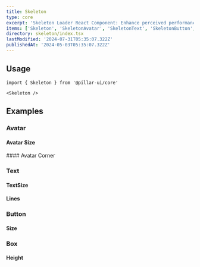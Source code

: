 ```yaml
---
title: Skeleton
type: core
excerpt: 'Skeleton Loader React Component: Enhance perceived performance and reduce loading anxiety with this customizable component.'
items: ['Skeleton', 'SkeletonAvatar', 'SkeletonText', 'SkeletonButton', 'SkeletonBox']
directory: skeleton/index.tsx
lastModified: '2024-07-31T05:35:07.322Z'
publishedAt: '2024-05-03T05:35:07.322Z'
---
```


## Usage

```tsx
import { Skeleton } from '@pillar-ui/core'
```

```tsx
<Skeleton />
```

## Examples

### Avatar

#### Avatar Size

<Prop defaultValue="4" type="'1' | '2' | '3' | '4' | '5' | '6' | '7' | '8' | '9'" />

<Playground name="skeletonAvatarSize" root="skeleton" />
#### Avatar Corner

<Prop defaultValue="4" type="'1' | '2' | '3' | '4' | '5' | '6' | '7' | '8' | '9'" />
<Playground name="skeletonAvatarCorner" root="skeleton" />

### Text

#### TextSize

<Prop defaultValue="4" type="'1' | '2' | '3' | '4' | '5' | '6' | '7' | '8' | '9'" />
<Playground name="skeletonTextSize" root="skeleton" />

#### Lines

<Prop defaultValue="4" type="'1' | '2' | '3' | '4' | '5' | '6' | '7' | '8' | '9'" />
<Playground name="skeletonTextLines" root="skeleton" />

### Button

#### Size

<Prop defaultValue="4" type="'1' | '2' | '3' | '4' | '5' | '6' | '7' | '8' | '9'" />

<Playground name="skeletonButtonSize" root="skeleton" />

### Box

#### Height

<Playground name="skeletonBoxHeight" root="skeleton" />
